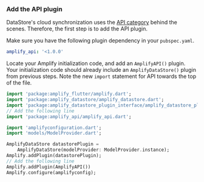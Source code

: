 ### Add the API plugin

DataStore's cloud synchronization uses the [API category](/lib/graphqlapi/getting-started) behind the scenes. Therefore, the first step is to add the API plugin.

Make sure you have the following plugin dependency in your `pubspec.yaml`.

```yaml
amplify_api: '<1.0.0'
```

Locate your Amplify initialization code, and add an `AmplifyAPI()` plugin. Your initialization code should already include an `AmplifyDataStore()` plugin from previous steps. Note the new `import` statement for API towards the top of the file.

```dart
import 'package:amplify_flutter/amplify.dart';
import 'package:amplify_datastore/amplify_datastore.dart';
import 'package:amplify_datastore_plugin_interface/amplify_datastore_plugin_interface.dart';
// Add the following line
import 'package:amplify_api/amplify_api.dart';

import 'amplifyconfiguration.dart';
import 'models/ModelProvider.dart';
```

```dart
AmplifyDataStore datastorePlugin =
    AmplifyDataStore(modelProvider: ModelProvider.instance);
Amplify.addPlugin(datastorePlugin);
// Add the following line
Amplify.addPlugin(AmplifyAPI())
Amplify.configure(amplifyconfig);
```
